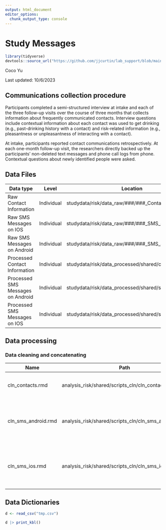 ```yaml
---
output: html_document
editor_options: 
  chunk_output_type: console
---
```

# Study Messages

```r
library(tidyverse)
devtools::source_url("https://github.com/jjcurtin/lab_support/blob/main/print_kbl.R?raw=true")
```

Coco Yu

Last updated: 10/6/2023

## Communications collection procedure

Participants completed a semi-structured interview at intake and each of the three follow-up visits over the course of three months that collects information about frequently communicated contacts. Interview questions include contextual information about each contact was used to get drinking (e.g., past-drinking history with a contact) and risk-related information (e.g., pleasantness or unpleasantness of interacting with a contact).

At intake, participants reported contact communications retrospectively. At each one-month follow-up visit, the researchers directly backed up the participants' non-deleted text messages and phone call logs from phone. Contextual questions about newly identified people were asked.

## Data Files

| Data type                         | Level      | Location                                             |
|---------------------|------------------|---------------------------------|
| Raw Contact Information           | Individual | studydata/risk/data_raw/###/###\_Contacts.xlsx       |
| Raw SMS Messages on IOS           | Individual | studydata/risk/data_raw/###/###\_SMS\_#.sql          |
| Raw SMS Messages on Android       | Individual | studydata/risk/data_raw/###/###\_SMS\_#.xml          |
| Processed Contact Information     | Individual | studydata/risk/data_processed/shared/contacts.csv    |
| Processed SMS Messages on Android | Individual | studydata/risk/data_processed/shared/sms_android.csv |
| Processed SMS Messages on IOS     | Individual | studydata/risk/data_processed/shared/sms_ios.csv     |

## Data processing

### Data cleaning and concatenating

| Name                | Path                                                 | Function                                                      | Input                                          | Output          |
|---------------|---------------|---------------|---------------|---------------|
| cln_contacts.rmd    | analysis_risk/shared/scripts_cln/cln_contacts.rmd    | cleans up contact information for EDA                         | individual contact files (###\_Contacts.xlsx)  | contacts.csv    |
| cln_sms_android.rmd | analysis_risk/shared/scripts_cln/cln_sms_android.rmd | cleans up text messages information on android device for EDA | up to three text message for each participant  | ###\_SMS\_#.xml |
| cln_sms_ios.rmd     | analysis_risk/shared/scripts_cln/cln_sms_ios.rmd     | cleans up text messages information on ios device for EDA     | up to three text messages for each participant | ###\_SMS\_#.sql |


## Data Dictionaries

```r
d <- read_csv("tmp.csv")

d |> print_kbl()
```

